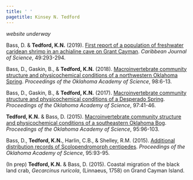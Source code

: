 ```yaml
---
title: ' '
pagetitle: Kinsey N. Tedford
---
```


<link rel="stylesheet" href="styles.css" type="text/css">

*website underway*

Bass, D. & **Tedford, K.N.** (2019). [First report of a population of freshwater caridean shrimp in an achialine cave on Grant Cayman](files/Bass_Tedford_CJS_2019.pdf). *Caribbean Journal of Science*, 49:293-294. 

Bass, D., Gaskin, B., & **Tedford, K.N.** (2018). [Macroinvertebrate community structure and physicochemical conditions of a northwestern Oklahoma Spring](files/Bass_et_al_POAS_2018.pdf). *Proceedings of the Oklahoma Academy of Science*, 98:6-13. 

Bass, D., Gaskin, B., & **Tedford, K.N.** (2017). [Macroinvertebrate community structure and physicochemical conditions of a Desperado Spring](files/Bass_et_al_POAS_2017.pdf). *Proceedings of the Oklahoma Academy of Science*, 97:41-46. 

**Tedford, K.N.** & Bass, D. (2015). [Macroinvertebrate community structure and physicochemical conditions of a southeastern Oklahoma Bog](files/Tedford_Bass_POAS_2015.pdf). *Proceedings of the Oklahoma Academy of Science*, 95:96-103. 

Bass, D., **Tedford, K.N.**, Harlin, C.B., & Shelley, R.M. (2015). [Additional distribution records of Scolopendromorph centipedes](files/Bass_et_al_POAS_2015.pdf). *Proceedings of the Oklahoma Academy of Science*, 95:93-95. 

(In prep) **Tedford, K.N.** & Bass, D. (2015). Coastal migration of the black land crab, *Gecarcinus ruricola*, (Linnaeus, 1758) on Grand Cayman Island. 